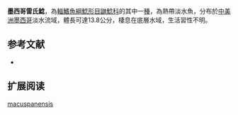 {{Speciesbox
| name = 墨西哥雷氏鯰
| image = 
| image_width = 250px
| status = NE
| status_system = IUCN3.1
| genus = Rhamdia
| species = macuspanensis
| authority = Weber & Wilkens, 1998
| synonyms = 
}}

'''墨西哥雷氏鯰'''，為[[輻鰭魚綱|輻鰭魚綱]][[鯰形目|鯰形目]][[鼬鯰科|鼬鯰科]]的其中一[[種|種]]，為熱帶淡水魚，分布於[[中美洲|中美洲]][[墨西哥|墨西哥]]淡水流域，體長可達13.8公分，棲息在底層水域，生活習性不明。

==参考文献==
*{{FishBase_species|genus=Rhamdia|species=macuspanensis|year=2015|month=7}}

== 扩展阅读 ==
{{refbegin}}
{{wikispecies-inline|Rhamdia macuspanensis|墨西哥雷氏鯰}}
{{refend}}
{{Taxonbar|from=Q5691021}}

[[Category:雷氏鯰屬|macuspanensis]]